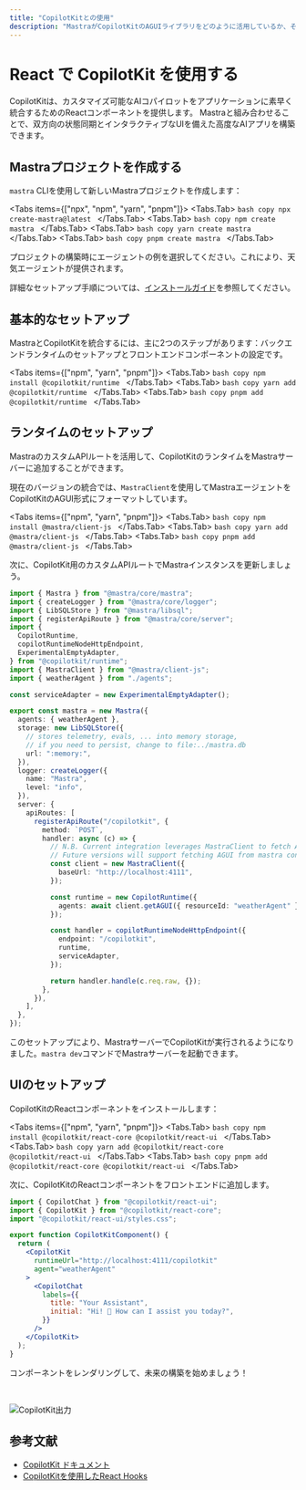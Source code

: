 ```yaml
---
title: "CopilotKitとの使用"
description: "MastraがCopilotKitのAGUIライブラリをどのように活用しているか、そしてユーザーエクスペリエンスを構築するためにどのように活用できるかを学びましょう"
---
```



# React で CopilotKit を使用する

CopilotKitは、カスタマイズ可能なAIコパイロットをアプリケーションに素早く統合するためのReactコンポーネントを提供します。
Mastraと組み合わせることで、双方向の状態同期とインタラクティブなUIを備えた高度なAIアプリを構築できます。

## Mastraプロジェクトを作成する

`mastra` CLIを使用して新しいMastraプロジェクトを作成します：

<Tabs items={["npx", "npm", "yarn", "pnpm"]}>
  <Tabs.Tab>
    ```bash copy
    npx create-mastra@latest
    ```
  </Tabs.Tab>
  <Tabs.Tab>
    ```bash copy
    npm create mastra
    ```
  </Tabs.Tab>
  <Tabs.Tab>
    ```bash copy
    yarn create mastra
    ```
  </Tabs.Tab>
  <Tabs.Tab>
    ```bash copy
    pnpm create mastra
    ```
  </Tabs.Tab>
</Tabs>

プロジェクトの構築時にエージェントの例を選択してください。これにより、天気エージェントが提供されます。

詳細なセットアップ手順については、[インストールガイド](/docs/getting-started/installation)を参照してください。

## 基本的なセットアップ

MastraとCopilotKitを統合するには、主に2つのステップがあります：バックエンドランタイムのセットアップとフロントエンドコンポーネントの設定です。

<Tabs items={["npm", "yarn", "pnpm"]}>
  <Tabs.Tab>
    ```bash copy
    npm install @copilotkit/runtime
    ```
  </Tabs.Tab>
  <Tabs.Tab>
    ```bash copy
    yarn add @copilotkit/runtime
    ```
  </Tabs.Tab>
  <Tabs.Tab>
    ```bash copy
    pnpm add @copilotkit/runtime
    ```
  </Tabs.Tab>
</Tabs>

## ランタイムのセットアップ

MastraのカスタムAPIルートを活用して、CopilotKitのランタイムをMastraサーバーに追加することができます。

現在のバージョンの統合では、`MastraClient`を使用してMastraエージェントをCopilotKitのAGUI形式にフォーマットしています。

<Tabs items={["npm", "yarn", "pnpm"]}>
  <Tabs.Tab>
    ```bash copy
    npm install @mastra/client-js
    ```
  </Tabs.Tab>
  <Tabs.Tab>
    ```bash copy
    yarn add @mastra/client-js
    ```
  </Tabs.Tab>
  <Tabs.Tab>
    ```bash copy
    pnpm add @mastra/client-js
    ```
  </Tabs.Tab>
</Tabs>

次に、CopilotKit用のカスタムAPIルートでMastraインスタンスを更新しましょう。

```typescript copy
import { Mastra } from "@mastra/core/mastra";
import { createLogger } from "@mastra/core/logger";
import { LibSQLStore } from "@mastra/libsql";
import { registerApiRoute } from "@mastra/core/server";
import {
  CopilotRuntime,
  copilotRuntimeNodeHttpEndpoint,
  ExperimentalEmptyAdapter,
} from "@copilotkit/runtime";
import { MastraClient } from "@mastra/client-js";
import { weatherAgent } from "./agents";

const serviceAdapter = new ExperimentalEmptyAdapter();

export const mastra = new Mastra({
  agents: { weatherAgent },
  storage: new LibSQLStore({
    // stores telemetry, evals, ... into memory storage,
    // if you need to persist, change to file:../mastra.db
    url: ":memory:",
  }),
  logger: createLogger({
    name: "Mastra",
    level: "info",
  }),
  server: {
    apiRoutes: [
      registerApiRoute("/copilotkit", {
        method: `POST`,
        handler: async (c) => {
          // N.B. Current integration leverages MastraClient to fetch AGUI.
          // Future versions will support fetching AGUI from mastra context.
          const client = new MastraClient({
            baseUrl: "http://localhost:4111",
          });

          const runtime = new CopilotRuntime({
            agents: await client.getAGUI({ resourceId: "weatherAgent" }),
          });

          const handler = copilotRuntimeNodeHttpEndpoint({
            endpoint: "/copilotkit",
            runtime,
            serviceAdapter,
          });

          return handler.handle(c.req.raw, {});
        },
      }),
    ],
  },
});
```

このセットアップにより、MastraサーバーでCopilotKitが実行されるようになりました。`mastra dev`コマンドでMastraサーバーを起動できます。

## UIのセットアップ

CopilotKitのReactコンポーネントをインストールします：

<Tabs items={["npm", "yarn", "pnpm"]}>
  <Tabs.Tab>
    ```bash copy
    npm install @copilotkit/react-core @copilotkit/react-ui
    ```
  </Tabs.Tab>
  <Tabs.Tab>
    ```bash copy
    yarn add @copilotkit/react-core @copilotkit/react-ui
    ```
  </Tabs.Tab>
  <Tabs.Tab>
    ```bash copy
    pnpm add @copilotkit/react-core @copilotkit/react-ui
    ```
  </Tabs.Tab>
</Tabs>

次に、CopilotKitのReactコンポーネントをフロントエンドに追加します。

```jsx copy
import { CopilotChat } from "@copilotkit/react-ui";
import { CopilotKit } from "@copilotkit/react-core";
import "@copilotkit/react-ui/styles.css";

export function CopilotKitComponent() {
  return (
    <CopilotKit
      runtimeUrl="http://localhost:4111/copilotkit"
      agent="weatherAgent"
    >
      <CopilotChat
        labels={{
          title: "Your Assistant",
          initial: "Hi! 👋 How can I assist you today?",
        }}
      />
    </CopilotKit>
  );
}
```

コンポーネントをレンダリングして、未来の構築を始めましょう！

<br />

<Image
  className="rounded-lg"
  src="/image/copilotkit/cpkoutput.jpg"
  alt="CopilotKit出力"
  width={700}
  height={700}
/>

## 参考文献

- [CopilotKit ドキュメント](https://docs.copilotkit.ai)
- [CopilotKitを使用したReact Hooks](https://docs.copilotkit.ai/reference/hooks/useCoAgent)
